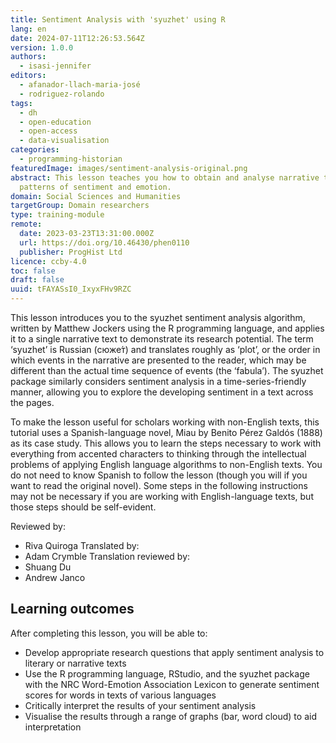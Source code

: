 ```yaml
---
title: Sentiment Analysis with 'syuzhet' using R
lang: en
date: 2024-07-11T12:26:53.564Z
version: 1.0.0
authors:
  - isasi-jennifer
editors:
  - afanador-llach-maria-josé
  - rodriguez-rolando
tags:
  - dh
  - open-education
  - open-access
  - data-visualisation
categories:
  - programming-historian
featuredImage: images/sentiment-analysis-original.png
abstract: This lesson teaches you how to obtain and analyse narrative texts for
  patterns of sentiment and emotion.
domain: Social Sciences and Humanities
targetGroup: Domain researchers
type: training-module
remote:
  date: 2023-03-23T13:31:00.000Z
  url: https://doi.org/10.46430/phen0110
  publisher: ProgHist Ltd
licence: ccby-4.0
toc: false
draft: false
uuid: tFAYASsI0_IxyxFHv9RZC
---
```

This lesson introduces you to the syuzhet sentiment analysis algorithm, written by Matthew Jockers using the R programming language, and applies it to a single narrative text to demonstrate its research potential. The term ‘syuzhet’ is Russian (сюже́т) and translates roughly as ‘plot’, or the order in which events in the narrative are presented to the reader, which may be different than the actual time sequence of events (the ‘fabula’). The syuzhet package similarly considers sentiment analysis in a time-series-friendly manner, allowing you to explore the developing sentiment in a text across the pages.

To make the lesson useful for scholars working with non-English texts, this tutorial uses a Spanish-language novel, Miau by Benito Pérez Galdós (1888) as its case study. This allows you to learn the steps necessary to work with everything from accented characters to thinking through the intellectual problems of applying English language algorithms to non-English texts. You do not need to know Spanish to follow the lesson (though you will if you want to read the original novel). Some steps in the following instructions may not be necessary if you are working with English-language texts, but those steps should be self-evident.

Reviewed by:
- Riva Quiroga
Translated by:
- Adam Crymble
Translation reviewed by:
- Shuang Du
- Andrew Janco

## Learning outcomes
After completing this lesson, you will be able to:
- Develop appropriate research questions that apply sentiment analysis to literary or narrative texts
- Use the R programming language, RStudio, and the syuzhet package with the NRC Word-Emotion Association Lexicon to generate sentiment scores for words in texts of various languages
- Critically interpret the results of your sentiment analysis
- Visualise the results through a range of graphs (bar, word cloud) to aid interpretation
